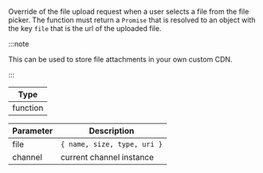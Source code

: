 Override of the file upload request when a user selects a file from the file picker.
The function must return a `Promise` that is resolved to an object with the key `file` that is the url of the uploaded file.

:::note

This can be used to store file attachments in your own custom CDN.

:::

| Type |
| - |
| function |

| Parameter | Description |
| - | - |
| file | `{ name, size, type, uri }` |
| channel | current channel instance |
